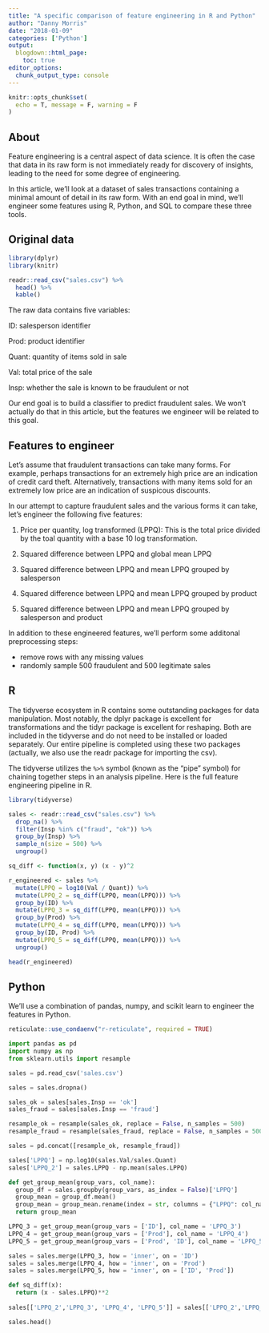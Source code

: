 ```yaml
---
title: "A specific comparison of feature engineering in R and Python"
author: "Danny Morris"
date: "2018-01-09"
categories: ['Python']
output: 
  blogdown::html_page:
    toc: true
editor_options: 
  chunk_output_type: console
---
```


```r
knitr::opts_chunk$set(
  echo = T, message = F, warning = F
)
```

## About

Feature engineering is a central aspect of data science. It is often the case that data in its raw form is not immediately ready for discovery of insights, leading to the need for some degree of engineering.

In this article, we'll look at a dataset of sales transactions containing a minimal amount of detail in its raw form. With an end goal in mind, we'll engineer some features using R, Python, and SQL to compare these three tools.

## Original data

```r
library(dplyr)
library(knitr)

readr::read_csv("sales.csv") %>%
  head() %>%
  kable()
```

The raw data contains five variables:

ID: salesperson identifier

Prod: product identifier

Quant: quantity of items sold in sale

Val: total price of the sale

Insp: whether the sale is known to be fraudulent or not

Our end goal is to build a classifier to predict fraudulent sales. We won't actually do that in this article, but the features we engineer will be related to this goal.

## Features to engineer

Let's assume that fraudulent transactions can take many forms. For example, perhaps transactions for an extremely high price are an indication of credit card theft. Alternatively, transactions with many items sold for an extremely low price are an indication of suspicous discounts. 

In our attempt to capture fraudulent sales and the various forms it can take, let's engineer the following five features:

1. Price per quantity, log transformed (LPPQ): This is the total price divided by the toal quantity with a base 10 log transformation.

2. Squared difference between LPPQ and global mean LPPQ

3. Squared difference between LPPQ and mean LPPQ grouped by salesperson

4. Squared difference between LPPQ and mean LPPQ grouped by product

5. Squared difference between LPPQ and mean LPPQ grouped by salesperson and product

In addition to these engineered features, we'll perform some additonal preprocessing steps:

- remove rows with any missing values
- randomly sample 500 fraudulent and 500 legitimate sales

## R

The tidyverse ecosystem in R contains some outstanding packages for data manipulation. Most notably, the dplyr package is excellent for transformations and the tidyr package is excellent for reshaping. Both are included in the tidyverse and do not need to be installed or loaded separately. Our entire pipeline is completed using these two packages (actually, we also use the readr package for importing the csv).

The tidyverse utilizes the `%>%` symbol (known as the "pipe" symbol) for chaining together steps in an analysis pipeline. Here is the full feature engineering pipeline in R. 

```r
library(tidyverse)

sales <- readr::read_csv("sales.csv") %>%
  drop_na() %>%
  filter(Insp %in% c("fraud", "ok")) %>%  
  group_by(Insp) %>%
  sample_n(size = 500) %>%
  ungroup()

sq_diff <- function(x, y) (x - y)^2

r_engineered <- sales %>%
  mutate(LPPQ = log10(Val / Quant)) %>%
  mutate(LPPQ_2 = sq_diff(LPPQ, mean(LPPQ))) %>%
  group_by(ID) %>%
  mutate(LPPQ_3 = sq_diff(LPPQ, mean(LPPQ))) %>%
  group_by(Prod) %>%
  mutate(LPPQ_4 = sq_diff(LPPQ, mean(LPPQ))) %>%
  group_by(ID, Prod) %>%
  mutate(LPPQ_5 = sq_diff(LPPQ, mean(LPPQ))) %>%
  ungroup()

head(r_engineered)
```

## Python

We'll use a combination of pandas, numpy, and scikit learn to engineer the features in Python.

```r
reticulate::use_condaenv("r-reticulate", required = TRUE)
```

```python
import pandas as pd
import numpy as np
from sklearn.utils import resample 

sales = pd.read_csv('sales.csv')

sales = sales.dropna()

sales_ok = sales[sales.Insp == 'ok']
sales_fraud = sales[sales.Insp == 'fraud']

resample_ok = resample(sales_ok, replace = False, n_samples = 500)
resample_fraud = resample(sales_fraud, replace = False, n_samples = 500) 

sales = pd.concat([resample_ok, resample_fraud])

sales['LPPQ'] = np.log10(sales.Val/sales.Quant)
sales['LPPQ_2'] = sales.LPPQ - np.mean(sales.LPPQ)

def get_group_mean(group_vars, col_name):
  group_df = sales.groupby(group_vars, as_index = False)['LPPQ']
  group_mean = group_df.mean()
  group_mean = group_mean.rename(index = str, columns = {"LPPQ": col_name})
  return group_mean

LPPQ_3 = get_group_mean(group_vars = ['ID'], col_name = 'LPPQ_3')
LPPQ_4 = get_group_mean(group_vars = ['Prod'], col_name = 'LPPQ_4')
LPPQ_5 = get_group_mean(group_vars = ['Prod', 'ID'], col_name = 'LPPQ_5')

sales = sales.merge(LPPQ_3, how = 'inner', on = 'ID')
sales = sales.merge(LPPQ_4, how = 'inner', on = 'Prod') 
sales = sales.merge(LPPQ_5, how = 'inner', on = ['ID', 'Prod'])

def sq_diff(x):
  return (x - sales.LPPQ)**2
  
sales[['LPPQ_2','LPPQ_3', 'LPPQ_4', 'LPPQ_5']] = sales[['LPPQ_2','LPPQ_3', 'LPPQ_4', 'LPPQ_5']].apply(sq_diff)

sales.head()
```

